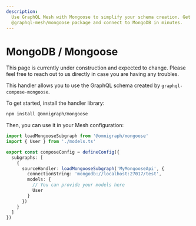 ```yaml
---
description:
  Use GraphQL Mesh with Mongoose to simplify your schema creation. Get started with
  @graphql-mesh/mongoose package and connect to MongoDB in minutes.
---
```



# MongoDB / Mongoose

<Callout>
  This page is currently under construction and expected to change. Please feel free to reach out to
  us directly in case you are having any troubles.
</Callout>

This handler allows you to use the GraphQL schema created by `graphql-compose-mongoose`.

To get started, install the handler library:

```sh npm2yarn
npm install @omnigraph/mongoose
```

Then, you can use it in your Mesh configuration:

```ts filename="mesh.config.ts"
import loadMongooseSubgraph from '@omnigraph/mongoose'
import { User } from './models.ts'

export const composeConfig = defineConfig({
  subgraphs: [
    {
      sourceHandler: loadMongooseSubgraph('MyMongooseApi', {
        connectionString: 'mongodb://localhost:27017/test',
        models: {
          // You can provide your models here
          User
        }
      })
    }
  ]
})
```
